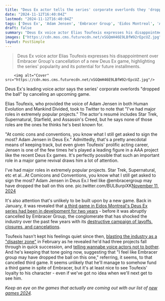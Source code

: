 ```yaml
---
title: "Deus Ex actor tells the series' corporate overlords they 'dropped the ball' over canceled sequel, because its protagonist is still his most popular character"
date: "2024-11-12T16:40:04Z"
lastmod: "2024-11-12T16:40:04Z"
tags: ['Deus Ex', 'Adam Jensen', 'Embracer Group', 'Eidos Montreal', 'Action RPG', 'PC', 'Xbox', 'PlayStation', 'Voice Acting']
draft: false
summary: "Deus Ex voice actor Elias Toufexis expresses his disappointment over Embracer Group's cancellation of a new Deus Ex game, highlighting the series' popularity and its potential for future installments."
images: ["https://cdn.mos.cms.futurecdn.net/xSGQmH46E9LBfW92rEpcUZ.jpg"]
layout: PostSimple
---
```

> Deus Ex voice actor Elias Toufexis expresses his disappointment over Embracer Group's cancellation of a new Deus Ex game, highlighting the series' popularity and its potential for future installments.


        <img alt="Cover" src="https://cdn.mos.cms.futurecdn.net/xSGQmH46E9LBfW92rEpcUZ.jpg"/>
        
Deus Ex's leading voice actor says the series' corporate overlords "dropped the ball" by canceling an upcoming game.

Elias Toufexis, who provided the voice of Adam Jensen in both Human Evolution and Mankind Divided, took to Twitter to note that "I've had major roles in extremely popular projects." The actor's resumé includes Star Trek, Supernatural, Starfield, and Assassin's Creed, but he says none of those roles are the ones he thinks he's best known for.

"At comic cons and conventions, you know what I still get asked to sign the most? Adam Jensen in Deus Ex." Admittedly, that's a pretty anecdotal means of keeping track, but even given Toufexis' prolific acting career, Jensen is one of the few times he's played a leading figure in a AAA project like the recent Deus Ex games. It's perfectly possible that such an important role in a major game revival draws him a lot of attention.

I've had major roles in extremely popular projects. Star Trek, Supernatural, etc et al...At Comicons and Conventions, you know what I still get asked to sign the most? Adam Jensen in Deus Ex.I feel like @embracergroup may have dropped the ball on this one. pic.twitter.com/BUL8urpiXK[November 11, 2024](https://twitter.com/EliasToufexis/status/1856113807422095495)

It's also attention that's unlikely to be built upon by a new game. Back in January, it was revealed that [a third game in Eidos Montreal's Deus Ex series had been in development for two years](https://www.gamesradar.com/a-new-deus-ex-game-has-reportedly-been-in-development-for-2-years-but-embracer-just-canceled-it-amid-more-layoffs/) - before it was abruptly cancelled by Embracer Group, the conglomerate that has shocked the industry over the past few years with its [destructive campaign of layoffs, closures, and cancelations](https://www.gamesradar.com/embracer-admits-payday-3s-launch-was-weaker-than-expected-and-that-900-employees-lost-their-jobs-to-restructuring-last-quarter/).

Toufexis hasn't kept his feelings quiet since then, [blasting the industry as a "disaster zone"](https://www.gamesradar.com/the-video-game-industry-is-a-disaster-zone-according-to-starfield-and-deux-ex-star-who-had-three-projects-canceled-in-quick-succession/) in February as he revealed he'd had three projects fall through in quick succession, and [telling wannabe voice actors not to bother](https://www.gamesradar.com/from-star-wars-to-starfield-voice-actors-hit-out-at-microsofts-ai-decision-if-you-want-to-start-a-voice-acting-career-dont-bother/). And he's keeping that tone going now, suggesting that "I feel like Embracer group may have dropped the ball on this one," referring, it seems, to that cancelled third game. It seems unlikely that he'll manage to somehow fund a third game in spite of Embracer, but it's at least nice to see Toufexis' loyalty to his character - even if we've got no idea when we'll next get to see him.

*Keep an eye on the games that actually are coming out with our list of *[<em>new games 2024</em>](https://www.gamesradar.com/video-game-release-dates/)*.*
        